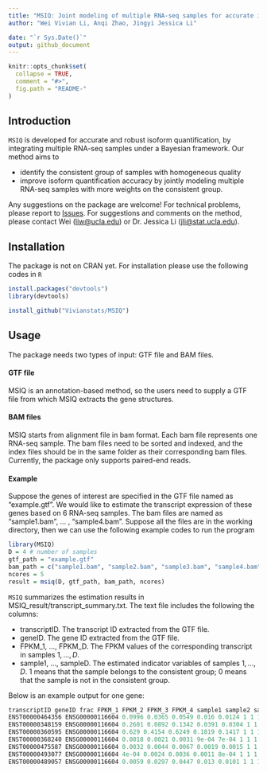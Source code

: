 ```yaml
---
title: "MSIQ: Joint modeling of multiple RNA-seq samples for accurate isoform quantification"
author: "Wei Vivian Li, Anqi Zhao, Jingyi Jessica Li"

date: "`r Sys.Date()`"
output: github_document
---
```


<!-- README.md is generated from README.Rmd. Please edit that file -->

```r
knitr::opts_chunk$set(
  collapse = TRUE,
  comment = "#>",
  fig.path = "README-"
)
```


## Introduction

`MSIQ` is developed for accurate and robust isoform quantification, by integrating multiple RNA-seq samples under a Bayesian framework. Our method aims to

- identify the consistent group of samples with homogeneous quality 
- improve isoform quantification accuracy by jointly modeling multiple RNA-seq samples with more weights on the consistent group. 

Any suggestions on the package are welcome! For technical problems, please report to [Issues](https://github.com/Vivianstats/MSIQ/issues). For suggestions and comments on the method, please contact Wei (<liw@ucla.edu>) or Dr. Jessica Li (<jli@stat.ucla.edu>).


## Installation
The package is not on CRAN yet. For installation please use the following codes in `R`
```r
install.packages("devtools")
library(devtools)

install_github("Vivianstats/MSIQ")
```

## Usage
The package needs two types of input: GTF file and BAM files.

#### GTF file
MSIQ is an annotation-based method, so the users need to supply a GTF file from which MSIQ extracts the gene structures.

#### BAM files
MSIQ starts from alignment file in bam format. Each bam file represents one RNA-seq sample. The bam files need to be sorted and indexed, and the index files should be in the same folder as their corresponding bam files. Currently, the package only supports paired-end reads.

#### Example
Suppose the genes of interest are specified in the GTF file named as "example.gtf". We would like to estimate the transcript expression of these genes based on 6 RNA-seq samples. The bam files are named as "sample1.bam", ... , "sample4.bam". Suppose all the files are in the working directory, then we can use the following example codes to run the program

```r
library(MSIQ)
D = 4 # number of samples
gtf_path = "example.gtf"
bam_path = c("sample1.bam", "sample2.bam", "sample3.bam", "sample4.bam")
ncores = 5
result = msiq(D, gtf_path, bam_path, ncores)
```

`MSIQ` summarizes the estimation results in MSIQ_result/transcript_summary.txt. The text file includes the following the columns:

- transcriptID. The transcript ID extracted from the GTF file.
- geneID. The gene ID extracted from the GTF file.
- FPKM_1, ..., FPKM_D. The FPKM values of the corresponding transcript in samples $1,...,D$.
- sample1, ..., sampleD. The estimated indicator variables of samples $1,...,D$. $1$ means that the sample belongs to the consistent group; $0$ means that the sample is not in the consistent group.

Below is an example output for one gene:
```r
transcriptID geneID frac FPKM_1 FPKM_2 FPKM_3 FPKM_4 sample1 sample2 sample3 sample4
ENST00000464356 ENSG00000116604 0.0996 0.0365 0.0549 0.016 0.0124 1 1 1 0
ENST00000348159 ENSG00000116604 0.2601 0.0892 0.1342 0.0391 0.0304 1 1 1 0
ENST00000360595 ENSG00000116604 0.629 0.4154 0.6249 0.1819 0.1417 1 1 1 0
ENST00000368240 ENSG00000116604 0.0018 0.0021 0.0031 9e-04 7e-04 1 1 1 0
ENST00000475587 ENSG00000116604 0.0032 0.0044 0.0067 0.0019 0.0015 1 1 1 0
ENST00000493077 ENSG00000116604 4e-04 0.0024 0.0036 0.0011 8e-04 1 1 1 0
ENST00000489057 ENSG00000116604 0.0059 0.0297 0.0447 0.013 0.0101 1 1 1 0
```
